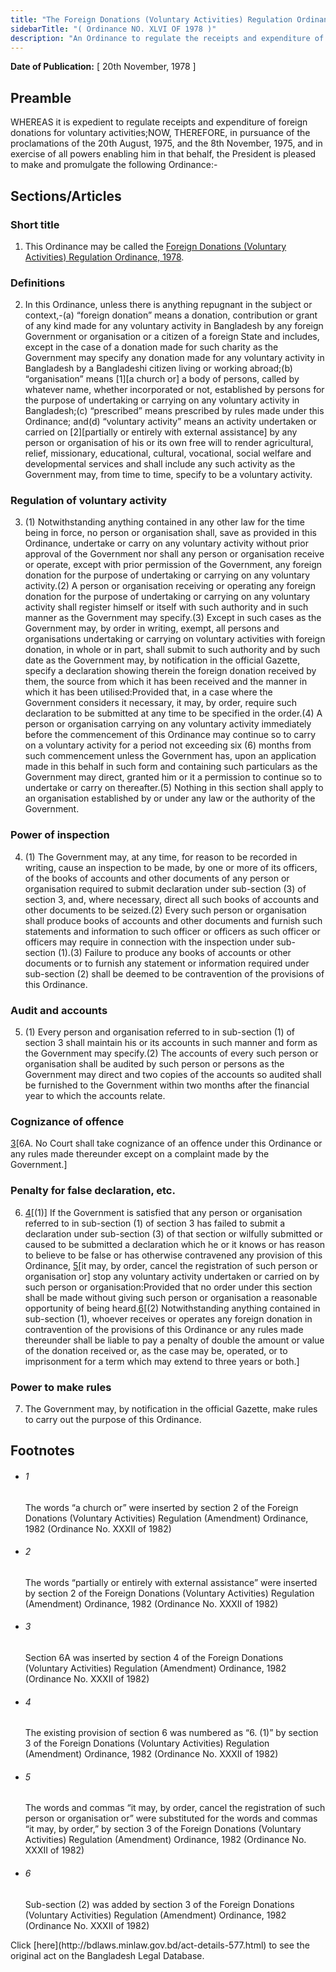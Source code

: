 ```yaml
---
title: "The Foreign Donations (Voluntary Activities) Regulation Ordinance, 1978"
sidebarTitle: "( Ordinance NO. XLVI OF 1978 )"
description: "An Ordinance to regulate the receipts and expenditure of foreign donations for voluntary activities."
---
```


**Date of Publication:** [ 20th November, 1978 ]

## Preamble

WHEREAS it is expedient to regulate receipts and expenditure of foreign donations for voluntary activities;NOW, THEREFORE, in pursuance of the proclamations of the 20th August, 1975, and the 8th November, 1975, and in exercise of all powers enabling him in that behalf, the President is pleased to make and promulgate the following Ordinance:-

## Sections/Articles

### Short title

1. This Ordinance may be called the [Foreign Donations (Voluntary Activities) Regulation Ordinance, 1978](/laws/act-577 "Foreign Donations (Voluntary Activities) Regulation Ordinance, 1978").

### Definitions

2. In this Ordinance, unless there is anything repugnant in the subject or context,-(a) “foreign donation” means a donation, contribution or grant of any kind made for any voluntary activity in Bangladesh by any foreign Government or organisation or a citizen of a foreign State and includes, except in the case of a donation made for such charity as the Government may specify any donation made for any voluntary activity in Bangladesh by a Bangladeshi citizen living or working abroad;(b) “organisation” means [1][a church or] a body of persons, called by whatever name, whether incorporated or not, established by persons for the purpose of undertaking or carrying on any voluntary activity in Bangladesh;(c) “prescribed” means prescribed by rules made under this Ordinance; and(d) “voluntary activity” means an activity undertaken or carried on [2][partially or entirely with external assistance] by any person or organisation of his or its own free will to render agricultural, relief, missionary, educational, cultural, vocational, social welfare and developmental services and shall include any such activity as the Government may, from time to time, specify to be a voluntary activity.

### Regulation of voluntary activity

3. (1) Notwithstanding anything contained in any other law for the time being in force, no person or organisation shall, save as provided in this Ordinance, undertake or carry on any voluntary activity without prior approval of the Government nor shall any person or organisation receive or operate, except with prior permission of the Government, any foreign donation for the purpose of undertaking or carrying on any voluntary activity.(2) A person or organisation receiving or operating any foreign donation for the purpose of undertaking or carrying on any voluntary activity shall register himself or itself with such authority and in such manner as the Government may specify.(3) Except in such cases as the Government may, by order in writing, exempt, all persons and organisations undertaking or carrying on voluntary activities with foreign donation, in whole or in part, shall submit to such authority and by such date as the Government may, by notification in the official Gazette, specify a declaration showing therein the foreign donation received by them, the source from which it has been received and the manner in which it has been utilised:Provided that, in a case where the Government considers it necessary, it may, by order, require such declaration to be submitted at any time to be specified in the order.(4) A person or organisation carrying on any voluntary activity immediately before the commencement of this Ordinance may continue so to carry on a voluntary activity for a period not exceeding six (6) months from such commencement unless the Government has, upon an application made in this behalf in such form and containing such particulars as the Government may direct, granted him or it a permission to continue so to undertake or carry on thereafter.(5) Nothing in this section shall apply to an organisation established by or under any law or the authority of the Government.

### Power of inspection

4. (1) The Government may, at any time, for reason to be recorded in writing, cause an inspection to be made, by one or more of its officers, of the books of accounts and other documents of any person or organisation required to submit declaration under sub-section (3) of section 3, and, where necessary, direct all such books of accounts and other documents to be seized.(2) Every such person or organisation shall produce books of accounts and other documents and furnish such statements and information to such officer or officers as such officer or officers may require in connection with the inspection under sub-section (1).(3) Failure to produce any books of accounts or other documents or to furnish any statement or information required under sub-section (2) shall be deemed to be contravention of the provisions of this Ordinance.

### Audit and accounts

5. (1) Every person and organisation referred to in sub-section (1) of section 3 shall maintain his or its accounts in such manner and form as the Government may specify.(2) The accounts of every such person or organisation shall be audited by such person or persons as the Government may direct and two copies of the accounts so audited shall be furnished to the Government within two months after the financial year to which the accounts relate.

### Cognizance of offence

[3](1)[6A. No Court shall take cognizance of an offence under this Ordinance or any rules made thereunder except on a complaint made by the Government.]

### Penalty for false declaration, etc.

6. [4](1)[(1)] If the Government is satisfied that any person or organisation referred to in sub-section (1) of section 3 has failed to submit a declaration under sub-section (3) of that section or wilfully submitted or caused to be submitted a declaration which he or it knows or has reason to believe to be false or has otherwise contravened any provision of this Ordinance, [5](2)[it may, by order, cancel the registration of such person or organisation or] stop any voluntary activity undertaken or carried on by such person or organisation:Provided that no order under this section shall be made without giving such person or organisation a reasonable opportunity of being heard.[6](3)[(2) Notwithstanding anything contained in sub-section (1), whoever receives or operates any foreign donation in contravention of the provisions of this Ordinance or any rules made thereunder shall be liable to pay a penalty of double the amount or value of the donation received or, as the case may be, operated, or to imprisonment for a term which may extend to three years or both.]

### Power to make rules

7. The Government may, by notification in the official Gazette, make rules to carry out the purpose of this Ordinance.

## Footnotes

- ###### 1

  The words “a church or” were inserted by section 2 of the Foreign Donations (Voluntary Activities) Regulation (Amendment) Ordinance, 1982 (Ordinance No. XXXII of 1982)

- ###### 2

  The words “partially or entirely with external assistance” were inserted by section 2 of the Foreign Donations (Voluntary Activities) Regulation (Amendment) Ordinance, 1982 (Ordinance No. XXXII of 1982)

- ###### 3

  Section 6A was inserted by section 4 of the Foreign Donations (Voluntary Activities) Regulation (Amendment) Ordinance, 1982 (Ordinance No. XXXII of 1982)

- ###### 4

  The existing provision of section 6 was numbered as “6. (1)” by section 3 of the Foreign Donations (Voluntary Activities) Regulation (Amendment) Ordinance, 1982 (Ordinance No. XXXII of 1982)

- ###### 5

  The words and commas “it may, by order, cancel the registration of such person or organisation or” were substituted for the words and commas “it may, by order,” by section 3 of the Foreign Donations (Voluntary Activities) Regulation (Amendment) Ordinance, 1982 (Ordinance No. XXXII of 1982)

- ###### 6

  Sub-section (2) was added by section 3 of the Foreign Donations (Voluntary Activities) Regulation (Amendment) Ordinance, 1982 (Ordinance No. XXXII of 1982)

<Note>
  Click [here](http://bdlaws.minlaw.gov.bd/act-details-577.html) to see the original act on the Bangladesh Legal Database.
</Note>
